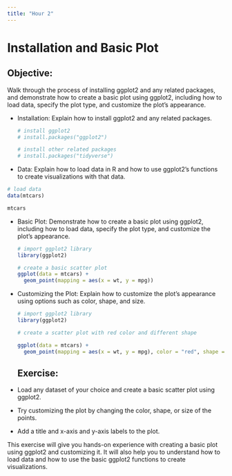 ---
title: "Hour 2"
---

# Installation and Basic Plot

## Objective:

Walk through the process of installing ggplot2 and any related packages, and demonstrate how to create a basic plot using ggplot2, including how to load data, specify the plot type, and customize the plot's appearance.

-   Installation: Explain how to install ggplot2 and any related packages.

    ```{r}
    # install ggplot2
    # install.packages("ggplot2")

    # install other related packages
    # install.packages("tidyverse")

    ```

-   Data: Explain how to load data in R and how to use ggplot2's functions to create visualizations with that data.

```{r}
# load data
data(mtcars)
```

```{r}
mtcars
```

-   Basic Plot: Demonstrate how to create a basic plot using ggplot2, including how to load data, specify the plot type, and customize the plot's appearance.

    ```{r}
    # import ggplot2 library
    library(ggplot2)

    # create a basic scatter plot
    ggplot(data = mtcars) +
      geom_point(mapping = aes(x = wt, y = mpg))

    ```

-   Customizing the Plot: Explain how to customize the plot's appearance using options such as color, shape, and size.

    ```{r}
    # import ggplot2 library
    library(ggplot2)

    # create a scatter plot with red color and different shape

    ggplot(data = mtcars) +
      geom_point(mapping = aes(x = wt, y = mpg), color = "red", shape = 1)

    ```

    ## Exercise:

-   Load any dataset of your choice and create a basic scatter plot using ggplot2.

-   Try customizing the plot by changing the color, shape, or size of the points.

-   Add a title and x-axis and y-axis labels to the plot.

This exercise will give you hands-on experience with creating a basic plot using ggplot2 and customizing it. It will also help you to understand how to load data and how to use the basic ggplot2 functions to create visualizations.
